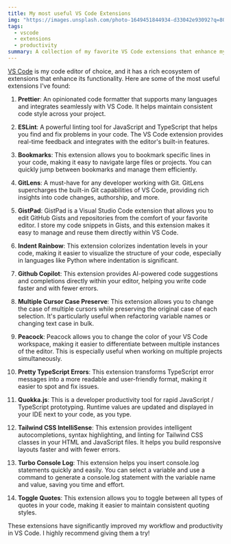 ```yaml
---
title: My most useful VS Code Extensions
img: "https://images.unsplash.com/photo-1649451844934-d33042e93092?q=80&w=640&auto=format&fit=crop"
tags:
  - vscode
  - extensions
  - productivity
summary: A collection of my favorite VS Code extensions that enhance my productivity and streamline my workflow.
---
```

[VS Code](https://code.visualstudio.com/) is my code editor of choice, and it has a rich ecosystem of extensions that enhance its functionality. Here are some of the most useful extensions I've found:

1. **Prettier**: An opinionated code formatter that supports many languages and integrates seamlessly with VS Code. It helps maintain consistent code style across your project.

2. **ESLint**: A powerful linting tool for JavaScript and TypeScript that helps you find and fix problems in your code. The VS Code extension provides real-time feedback and integrates with the editor's built-in features.

3. **Bookmarks**: This extension allows you to bookmark specific lines in your code, making it easy to navigate large files or projects. You can quickly jump between bookmarks and manage them efficiently.

4. **GitLens**: A must-have for any developer working with Git. GitLens supercharges the built-in Git capabilities of VS Code, providing rich insights into code changes, authorship, and more.

5. **GistPad**: GistPad is a Visual Studio Code extension that allows you to edit GitHub Gists and repositories from the comfort of your favorite editor. I store my code snippets in Gists, and this extension makes it easy to manage and reuse them directly within VS Code.

6. **Indent Rainbow**: This extension colorizes indentation levels in your code, making it easier to visualize the structure of your code, especially in languages like Python where indentation is significant.

7. **Github Copilot**: This extension provides AI-powered code suggestions and completions directly within your editor, helping you write code faster and with fewer errors.

8. **Multiple Cursor Case Preserve**: This extension allows you to change the case of multiple cursors while preserving the original case of each selection. It's particularly useful when refactoring variable names or changing text case in bulk.

9. **Peacock**: Peacock allows you to change the color of your VS Code workspace, making it easier to differentiate between multiple instances of the editor. This is especially useful when working on multiple projects simultaneously.

10. **Pretty TypeScript Errors**: This extension transforms TypeScript error messages into a more readable and user-friendly format, making it easier to spot and fix issues.

11. **Quokka.js**: This is a developer productivity tool for rapid JavaScript / TypeScript prototyping. Runtime values are updated and displayed in your IDE next to your code, as you type.

12. **Tailwind CSS IntelliSense**: This extension provides intelligent autocompletions, syntax highlighting, and linting for Tailwind CSS classes in your HTML and JavaScript files. It helps you build responsive layouts faster and with fewer errors.

13. **Turbo Console Log**: This extension helps you insert console.log statements quickly and easily. You can select a variable and use a command to generate a console.log statement with the variable name and value, saving you time and effort.

14. **Toggle Quotes**: This extension allows you to toggle between all types of quotes in your code, making it easier to maintain consistent quoting styles.

These extensions have significantly improved my workflow and productivity in VS Code. I highly recommend giving them a try!